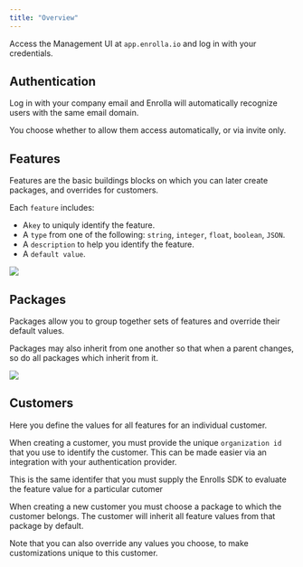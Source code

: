 ```yaml
---
title: "Overview"
---
```


Access the Management UI at `app.enrolla.io` and log in with your credentials.

## Authentication

Log in with your company email and Enrolla will automatically recognize users with the same email domain.

You choose whether to allow them access automatically, or via invite only.

## Features

Features are the basic buildings blocks on which you can later create packages, and overrides for customers.

Each `feature` includes:
- A`key` to uniquly identify the feature.
- A `type` from one of the following: `string`, `integer`, `float`, `boolean`, `JSON`.
- A `description` to help you identify the feature.
- A `default value`.

<Frame>
  <img src="/images/features.png" />
</Frame>

## Packages

Packages allow you to group together sets of features and override their default values.

Packages may also inherit from one another so that when a parent changes, so do all packages which inherit from it.

<Frame>
  <img src="/images/packages.png" />
</Frame>


## Customers

Here you define the values for all features for an individual customer.

When creating a customer, you must provide the unique `organization id` that you use to identify the customer. 
This can be made easier via an integration with your authentication provider.

<Info>This is the same identifer that you must supply the Enrolls SDK to evaluate the feature value for a particular cutomer</Info>

When creating a new customer you must choose a package to which the customer belongs.
The customer will inherit all feature values from that package by default.

Note that you can also override any values you choose, to make customizations unique to this customer.
